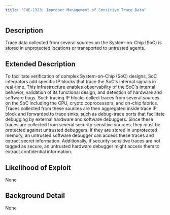 ```yaml
---
title: "CWE-1323: Improper Management of Sensitive Trace Data"
---
```


## Description
Trace data collected from several sources on the
                System-on-Chip (SoC) is stored in unprotected locations or
                transported to untrusted agents.

## Extended Description

To facilitate verification of complex System-on-Chip
                    (SoC) designs, SoC integrators add specific IP blocks that
                    trace the SoC's internal signals in real-time. This
                    infrastructure enables observability of the SoC's internal
                    behavior, validation of its functional design,
                    and detection of hardware and software bugs. Such tracing
                    IP blocks collect traces from several sources on the SoC
                    including the CPU, crypto coprocessors, and on-chip fabrics. Traces collected from these sources are then
                    aggregated inside trace IP block and forwarded to trace
                    sinks, such as debug-trace ports that facilitate debugging by
                    external hardware and software debuggers.
Since
                    these traces are collected from several security-sensitive
                    sources, they must be protected against untrusted
                    debuggers. If they are stored in unprotected memory, an
                    untrusted software debugger can access these traces and
                    extract secret information. Additionally, if
                    security-sensitive traces are not tagged as secure, an
                    untrusted hardware debugger might access them to extract
                    confidential information.


## Likelihood of Exploit
None

## Background Detail
None
        